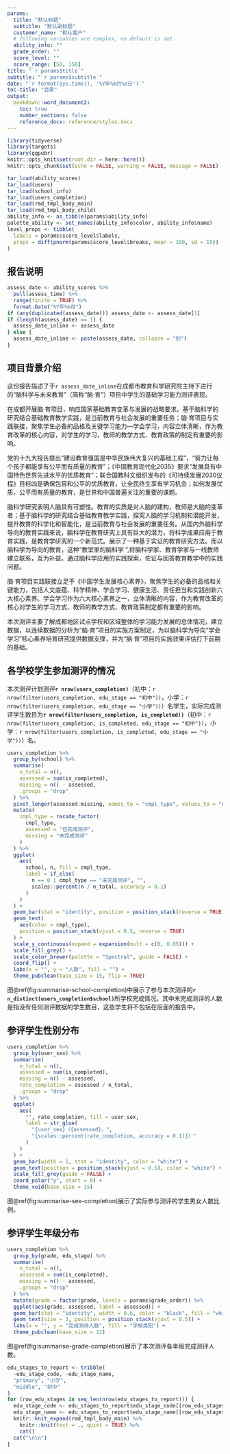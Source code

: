 ```yaml
---
params:
  title: "默认标题"
  subtitle: "默认副标题"
  customer_name: "默认客户"
  # following variables are complex, no default is set
  ability_info: ""
  grade_order: ""
  score_level: ""
  score_range: [50, 150]
title: "`r params$title`"
subtitle: "`r params$subtitle`"
date: "`r format(Sys.time(), '%Y年%m月%e日')`"
toc-title: "目录"
output:
  bookdown::word_document2:
    toc: true
    number_sections: false
    reference_docx: reference/styles.docx
---
```


```r
library(tidyverse)
library(targets)
library(ggpubr)
knitr::opts_knit$set(root.dir = here::here())
knitr::opts_chunk$set(echo = FALSE, warning = FALSE, message = FALSE)
```

```r
tar_load(ability_scores)
tar_load(users)
tar_load(school_info)
tar_load(users_completion)
tar_load(rmd_tmpl_body_main)
tar_load(rmd_tmpl_body_child)
ability_info <- as_tibble(params$ability_info)
palette_ability <- set_names(ability_info$color, ability_info$name)
level_props <- tibble(
  labels = params$score_level$labels,
  props = diff(pnorm(params$score_level$breaks, mean = 100, sd = 15))
)
```

::: {custom-style="标题1-编号"}
# 报告说明
:::

```r
assess_date <- ability_scores %>%
  pull(assess_time) %>%
  range(finite = TRUE) %>%
  format.Date("%Y年%m月")
if (any(duplicated(assess_date))) assess_date <- assess_date[1]
if (length(assess_date) == 1) {
  assess_date_inline <- assess_date
} else {
  assess_date_inline <- paste(assess_date, collapse = "到")
}
```

::: {custom-style="标题2-中文编号"}
## 项目背景介绍
:::

这份报告描述了于`r assess_date_inline`在成都市教育科学研究院主持下进行的“脑科学与未来教育”（简称“脑·育”）项目中学生的基础学习能力测评表现。

在成都开展脑·育项目，响应国家基础教育变革与发展的战略要求。基于脑科学的研究结合基础教育教学实践，是当前教育与社会发展的重要任务；脑·育项目与实践联接，聚焦学生必备的品格及关键学习能力—学会学习，内容立体清晰，作为教育改革的核心内容，对学生的学习，教师的教学方式、教育政策的制定有重要的影响。

党的十九大报告提出“建设教育强国是中华民族伟大复兴的基础工程”，“努力让每个孩子都能享有公平而有质量的教育”；《中国教育现代化2035》要求“发展具有中国特色世界先进水平的优质教育”；联合国教科文组织发布的《可持续发展2030议程》目标四是确保包容和公平的优质教育，让全民终生享有学习机会；如何发展优质，公平而有质量的教育，是世界和中国普遍关注的重要的课题。

脑科学研究表明人脑具有可塑性。教育的实质是对人脑的建构，教师是大脑的变革者；基于脑科学的研究结合基础教育教学实践，探究人脑的学习机制和潜能开发，提升教育的科学化和智能化，是当前教育与社会发展的重要任务。从国内外脑科学导向的教育实践来说，脑科学在教育研究上具有巨大的潜力，将科学成果应用于教育实践，是教育学研究的一个新范式。展示了一种基于实证的教育研究方法。而以脑科学为导向的教育，这种“教室里的脑科学 ”,将脑科学家、教育学家与一线教师建立联系，互为补益。通过脑科学应用的实践探索，佐证与回答教育教学中的实践问题。

脑·育项目实践联接立足于《中国学生发展核心素养》，聚焦学生的必备的品格和关键能力，包括人文底蕴、科学精神、学会学习、健康生活、责任担当和实践创新六大核心素养。学会学习作为六大核心素养之一，立体清晰的内容，作为教育改革的核心对学生的学习方式、教师的教学方式、教育政策制定都有重要的影响。

本次测评主要了解成都地区试点学校和区域整体的学习能力发展的总体情况，建立数据，以连续数据的分析为“脑·育”项目的实施方案制定，为以脑科学为导向“学会学习”核心素养培育研究提供数据支撑，并为“脑·育”项目的实施效果评估打下前期的基础。

::: {custom-style="标题2-中文编号"}
## 各学校学生参加测评的情况
:::

本次测评计划测评**`r nrow(users_completion)`**（初中：`r nrow(filter(users_completion, edu_stage == "初中"))`，小学：`r nrow(filter(users_completion, edu_stage == "小学"))`）名学生，实际完成测评学生数目为**`r nrow(filter(users_completion, is_completed))`**（初中：`r nrow(filter(users_completion, is_completed, edu_stage == "初中"))`，小学：`r nrow(filter(users_completion, is_completed, edu_stage == "小学"))`）名。

```r
users_completion %>%
  group_by(school) %>%
  summarise(
    n_total = n(),
    assessed = sum(is_completed),
    missing = n() - assessed,
    .groups = "drop"
  ) %>%
  pivot_longer(assessed:missing, names_to = "cmpl_type", values_to = "n") %>%
  mutate(
    cmpl_type = recode_factor(
      cmpl_type,
      assessed = "已完成测评",
      missing = "未完成测评"
    )
  ) %>%
  ggplot(
    aes(
      school, n, fill = cmpl_type,
      label = if_else(
        n == 0 | cmpl_type == "未完成测评", "",
        scales::percent(n / n_total, accuracy = 0.1)
      )
    )
  ) +
  geom_bar(stat = "identity", position = position_stack(reverse = TRUE)) +
  geom_text(
    aes(color = cmpl_type),
    position = position_stack(vjust = 0.5, reverse = TRUE)
  ) +
  scale_y_continuous(expand = expansion(mult = c(0, 0.05))) +
  scale_fill_grey() +
  scale_color_brewer(palette = "Spectral", guide = FALSE) +
  coord_flip() +
  labs(x = "", y = "人数", fill = "") +
  theme_pubclean(base_size = 15, flip = TRUE)
```

图\@ref(fig:summarise-school-completion)中展示了参与本次测评的**`r n_distinct(users_completion$school)`**所学校完成情况。其中未完成测评的人数是指没有任何测评数据的学生数目，这些学生将不包括在后面的报告中。

::: {custom-style="标题2-中文编号"}
## 参评学生性别分布
:::

```r
users_completion %>%
  group_by(user_sex) %>%
  summarise(
    n_total = n(),
    assessed = sum(is_completed),
    missing = n() - assessed,
    rate_completion = assessed / n_total,
    .groups = "drop"
  ) %>%
  ggplot(
    aes(
      "", rate_completion, fill = user_sex,
      label = str_glue(
        "{user_sex}（{assessed}，",
        "{scales::percent(rate_completion, accuracy = 0.1)}）"
      )
    )
  ) +
  geom_bar(width = 1, stat = "identity", color = "white") +
  geom_text(position = position_stack(vjust = 0.5), color = "white") +
  scale_fill_grey(guide = FALSE) +
  coord_polar("y", start = 0) +
  theme_void(base_size = 15)
```

图\@ref(fig:summarise-sex-completion)展示了实际参与测评的学生男女人数比例。

::: {custom-style="标题2-中文编号"}
## 参评学生年级分布
:::

```r
users_completion %>%
  group_by(grade, edu_stage) %>%
  summarise(
    n_total = n(),
    assessed = sum(is_completed),
    missing = n() - assessed,
    .groups = "drop"
  ) %>%
  mutate(grade = factor(grade, levels = params$grade_order)) %>%
  ggplot(aes(grade, assessed, label = assessed)) +
  geom_bar(stat = "identity", width = 0.6, color = "black", fill = "white") +
  geom_text(size = 3, position = position_stack(vjust = 0.5)) +
  labs(x = "", y = "完成测评人数", fill = "学校类别") +
  theme_pubclean(base_size = 12)
```

图\@ref(fig:summarise-grade-completion)展示了本次测评各年级完成测评人数。

```r
edu_stages_to_report <- tribble(
  ~edu_stage_code, ~edu_stage_name,
  "primary", "小学",
  "middle", "初中"
)
for (row_edu_stages in seq_len(nrow(edu_stages_to_report))) {
  edu_stage_code <- edu_stages_to_report$edu_stage_code[[row_edu_stages]]
  edu_stage_name <- edu_stages_to_report$edu_stage_name[[row_edu_stages]]
  knitr::knit_expand(rmd_tmpl_body_main) %>%
    knitr::knit(text = ., quiet = TRUE) %>%
    cat()
  cat("\n\n")
}
```
